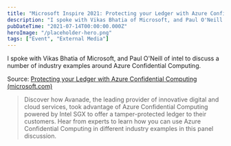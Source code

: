 ```yaml
---
title: "Microsoft Inspire 2021: Protecting your Ledger with Azure Confidential Computing"
description: "I spoke with Vikas Bhatia of Microsoft, and Paul O'Neill of intel to discuss a number of industry examples around Azure Confidential Computing.  Source: Protecting your Ledger with Azure Confidential Computing (microsoft"
pubDateTime: "2021-07-14T00:00:00.000Z"
heroImage: "/placeholder-hero.png"
tags: ["Event", "External Media"]
---
```


I spoke with Vikas Bhatia of Microsoft, and Paul O'Neill of intel to discuss a number of industry examples around Azure Confidential Computing.

Source: [Protecting your Ledger with Azure Confidential Computing (microsoft.com)](https://myinspire.microsoft.com/sessions/c623bbc5-d32a-43f6-862b-d81fd4175f53?source=sessions)

> Discover how Avanade, the leading provider of innovative digital and cloud services, took advantage of Azure Confidential Computing powered by Intel SGX to offer a tamper-protected ledger to their customers. Hear from experts to learn how you can use Azure Confidential Computing in different industry examples in this panel discussion.
